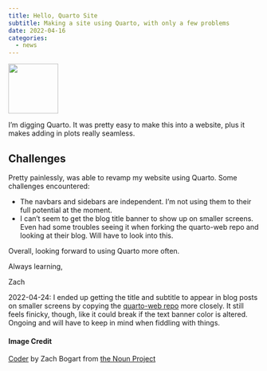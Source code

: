 ```yaml
---
title: Hello, Quarto Site
subtitle: Making a site using Quarto, with only a few problems
date: 2022-04-16
categories:
  - news
---
```


![](92 - coder.svg){fig-align="center" width="100"}

I'm digging Quarto. It was pretty easy to make this into a website, plus it makes adding in plots really seamless.

## Challenges

Pretty painlessly, was able to revamp my website using Quarto. Some challenges encountered:

-   The navbars and sidebars are independent. I'm not using them to their full potential at the moment.
-   I can't seem to get the blog title banner to show up on smaller screens. Even had some troubles seeing it when forking the quarto-web repo and looking at their blog. Will have to look into this.

Overall, looking forward to using Quarto more often.

Always learning,

Zach

::: callout-note
2022-04-24: I ended up getting the title and subtitle to appear in blog posts on smaller screens by copying the [quarto-web repo](https://github.com/quarto-dev/quarto-web) more closely. It still feels finicky, though, like it could break if the text banner color is altered. Ongoing and will have to keep in mind when fiddling with things.
:::

#### Image Credit

[Coder](https://thenounproject.com/browse/collection-icon/coders-154740/?p=1) by Zach Bogart from [the Noun Project](https://thenounproject.com/zachbogart)
